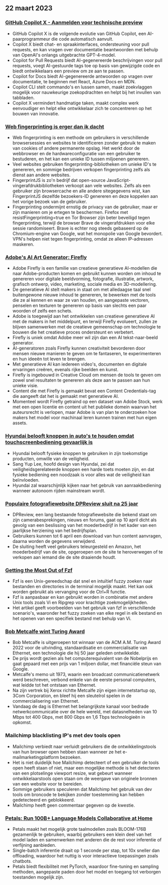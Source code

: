 

<CallToAction />

<Steps>

## 22 maart 2023

### [GitHub Copilot X - Aanmelden voor technische preview](https://github.blog/2023-03-22-github-copilot-x-the-ai-powered-developer-experience/?ref=hackernewsgpt.com)

- GitHub Copilot X is de volgende evolutie van GitHub Copilot, een AI-paarprogrammeur die code automatisch aanvult.
- Copilot X biedt chat- en spraakinterfaces, ondersteuning voor pull requests, en kan vragen over documentatie beantwoorden met behulp van OpenAI's onlangs uitgebrachte GPT-4-model.
- Copilot for Pull Requests biedt AI-gegenereerde beschrijvingen voor pull requests, voegt AI-gestuurde tags toe op basis van gewijzigde code en biedt ontwikkelaars een preview om ze aan te passen.
- Copilot for Docs biedt AI-gegenereerde antwoorden op vragen over documentatie, te beginnen met React, Azure Docs en MDN.
- Copilot CLI stelt commando's en lussen samen, maakt zoekvlaggen mogelijk voor nauwkeurige zoekopdrachten en helpt bij het invullen van tabbladen.
- Copilot X vermindert handmatige taken, maakt complex werk eenvoudiger en helpt elke ontwikkelaar zich te concentreren op het bouwen van innovatie.

### [Web fingerprinting is erger dan ik dacht](https://www.bitestring.com/posts/2023-03-19-web-fingerprinting-is-worse-than-I-thought.html?ref=hackernewsgpt.com)

- Web fingerprinting is een methode om gebruikers in verschillende browsersessies en websites te identificeren zonder gebruik te maken van cookies of andere permanente opslag. Het werkt door de webbrowser en de hardwareconfiguratie van een gebruiker te bestuderen, en het kan een unieke ID tussen miljoenen genereren.
- Veel websites gebruiken fingerprinting-bibliotheken om unieke ID's te genereren, en sommige bedrijven verkopen fingerprinting zelfs als dienst aan andere websites.
- FingerprintJS is zo'n bedrijf dat open-source JavaScript-vingerafdrukbibliotheken verkoopt aan vele websites. Zelfs als een gebruiker zijn browsercache en alle andere sitegegevens wist, kan FingerprintJS dezelfde bezoekers-ID genereren en deze koppelen aan het vorige bezoek van de gebruiker.
- Fingerprinting ondermijnt ernstig de privacy van de gebruiker, maar er zijn manieren om je ertegen te beschermen. Firefox met resistFingerprinting=true en Tor Browser zijn beter beveiligd tegen fingerprinting, terwijl de browser Brave de vingerafdrukken voor elke sessie randomiseert. Brave is echter nog steeds gebaseerd op de Chromium-engine van Google, wat het monopolie van Google bevordert. VPN's helpen niet tegen fingerprinting, omdat ze alleen IP-adressen maskeren.

### [Adobe's AI Art Generator: Firefly](https://www.adobe.com/sensei/generative-ai/firefly.html?ref=hackernewsgpt.com)

- Adobe Firefly is een familie van creatieve generatieve AI-modellen die naar Adobe-producten komen en gebruikt kunnen worden om inhoud te genereren voor digitale beeldvorming, fotografie, illustratie, artwork, grafisch ontwerp, video, marketing, sociale media en 3D-modellering.
- De generatieve AI stelt makers in staat om met alledaagse taal snel buitengewone nieuwe inhoud te genereren, te bewerken met de tools die ze al kennen en waar ze van houden, en aangepaste vectoren, penselen en texturen te genereren op basis van slechts een paar woorden of zelfs een schets.
- Adobe is toegewijd aan het ontwikkelen van creatieve generatieve AI met de makers in het middelpunt, en terwijl Firefly evolueert, zullen ze blijven samenwerken met de creatieve gemeenschap om technologie te bouwen die het creatieve proces ondersteunt en verbetert.
- Firefly is uniek omdat Adobe meer wil zijn dan een AI tekst-naar-beeld generator.
- AI-generatoren zoals Firefly kunnen creativiteit bevorderen door mensen nieuwe manieren te geven om te fantaseren, te experimenteren en hun ideeën tot leven te brengen.
- Met generatieve AI kan iedereen video's, documenten en digitale ervaringen creëren, evenals rijke beelden en kunst.
- Firefly is ingebouwd in Creative Cloud om mensen de tools te geven om zowel snel resultaten te genereren als deze aan te passen aan hun unieke visie.
- Content die met Firefly is gemaakt bevat een Content Credentials-tag die aangeeft dat het is gemaakt met generatieve AI.
- Momenteel wordt Firefly getraind op een dataset van Adobe Stock, werk met een open licentie en content uit het publieke domein waarvan het auteursrecht is verlopen, maar Adobe is van plan te onderzoeken hoe makers het model voor machinaal leren kunnen trainen met hun eigen assets.

### [Hyundai belooft knoppen in auto's te houden omdat touchscreenbediening gevaarlijk is](https://www.thedrive.com/news/hyundai-promises-to-keep-buttons-in-cars-because-touchscreen-controls-are-dangerous?ref=hackernewsgpt.com)

- Hyundai belooft fysieke knoppen te gebruiken in zijn toekomstige producten, omwille van de veiligheid.
- Sang Yup Lee, hoofd design van Hyundai, zei dat veiligheidsgerelateerde knoppen een harde toets moeten zijn, en dat fysieke bediening een noodzaak is voor alles wat de veiligheid kan beïnvloeden.
- Hyundai zal waarschijnlijk kijken naar het gebruik van aanraakbediening wanneer autonoom rijden mainstream wordt.

### [Populaire fotografiewebsite DPReview sluit na 25 jaar](https://www.dpreview.com/news/5901145460/dpreview-com-to-close?ref=hackernewsgpt.com)

- DPReview, een lang bestaande fotografiewebsite die bekend staat om zijn camerabesprekingen, nieuws en forums, gaat op 10 april dicht als gevolg van een beslissing van het moederbedrijf in het kader van een jaarlijkse herziening van het bedrijfsplan.
- Gebruikers kunnen tot 6 april een download van hun content aanvragen, daarna worden de gegevens verwijderd.
- De sluiting heeft veel gebruikers teleurgesteld en Amazon, het moederbedrijf van de site, opgeroepen om de site te heroverwegen of te verkopen aan iemand die de site draaiende houdt.

### [Getting the Most Out of Fzf](https://andrew-quinn.me/fzf/?ref=hackernewsgpt.com)

- Fzf is een Unix-gereedschap dat snel en intuïtief fuzzy zoeken naar bestanden en directories in de terminal mogelijk maakt. Het kan ook worden gebruikt als vervanging voor de Ctrl+R functie.
- Fzf is aanpasbaar en kan gebruikt worden in combinatie met andere Unix tools zoals Vi en Ripgrep voor krachtige zoekmogelijkheden.
- Het artikel geeft voorbeelden van het gebruik van fzf in verschillende scenario's, waaronder het fuzzy zoeken van elke regel in elk bestand en het openen van een specifiek bestand met behulp van Vi.

### [Bob Metcalfe wint Turing Award](https://amturing.acm.org/?2023=&ref=hackernewsgpt.com)

- Bob Metcalfe is uitgeroepen tot winnaar van de ACM A.M. Turing Award 2022 voor de uitvinding, standaardisatie en commercialisatie van Ethernet, een technologie die hij 50 jaar geleden ontwikkelde.
- De prijs wordt gezien als het computerequivalent van de Nobelprijs en gaat gepaard met een prijs van 1 miljoen dollar, met financiële steun van Google.
- Metcalfe's memo uit 1973, waarin een broadcast communicatienetwerk werd beschreven, verbond enkele van de eerste personal computers, wat leidde tot het ontstaan van Ethernet.
- Na zijn vertrek bij Xerox richtte Metcalfe zijn eigen internetstartup op, 3Com Corporation, en bleef hij een sleutelrol spelen in de commercialisering van Ethernet.
- Vandaag de dag is Ethernet het belangrijkste kanaal voor bedrade netwerkcommunicatie over de hele wereld, met datasnelheden van 10 Mbps tot 400 Gbps, met 800 Gbps en 1,6 Tbps technologieën in opkomst.

### Mailchimp blacklisting IP's met dev tools open

- Mailchimp verbiedt naar verluidt gebruikers die de ontwikkelingstools van hun browser open hebben staan wanneer ze het e-mailmarketingplatform bezoeken.
- Het is niet duidelijk hoe Mailchimp detecteert of een gebruiker de tools open heeft staan of niet, maar een mogelijke methode is het detecteren van een plotselinge viewport resize, wat gebeurt wanneer ontwikkelaarstools open staan om de weergave van originele bronnen van een website voor te bereiden.
- Sommige gebruikers speculeren dat Mailchimp het gebruik van dev tools om broncode te bekijken zonder toestemming kan hebben gedetecteerd en geblokkeerd.
- Mailchimp heeft geen commentaar gegeven op de kwestie.

### [Petals: Run 100B+ Language Models Collaborative at Home](https://petals.ml/?ref=hackernewsgpt.com)

- Petals maakt het mogelijk grote taalmodellen zoals BLOOM-176B gezamenlijk te gebruiken, waarbij gebruikers een klein deel van het model laden en samenwerken met anderen die de rest voor inferentie of verfijning aanbieden.
- Single-batch inferentie draait op 1 seconde per stap, tot 10x sneller dan offloading, waardoor het nuttig is voor interactieve toepassingen zoals chatbots.
- Petals biedt flexibiliteit met PyTorch, waardoor fine-tuning en sampling methoden, aangepaste paden door het model en toegang tot verborgen toestanden mogelijk zijn.

</Steps>
